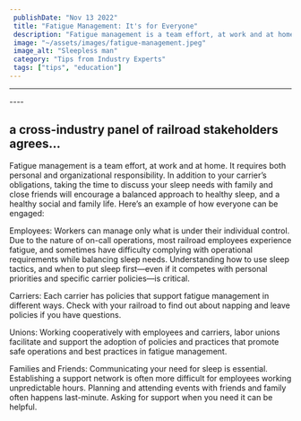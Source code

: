 ```yaml
---
 publishDate: "Nov 13 2022"
 title: "Fatigue Management: It's for Everyone"
 description: "Fatigue management is a team effort, at work and at home. It requires both personal and organizational responsibility."
 image: "~/assets/images/fatigue-management.jpeg"
 image_alt: "Sleepless man"
 category: "Tips from Industry Experts"
 tags: ["tips", "education"]
---
```


----

<YouTube embed_url="https://player.vimeo.com/video/794546413?h=389a6e225f" title="Awake & Safe: Railroaders Talk" duration="6:03" description="Experienced locomotive engineers tell how they manage their work schedules, organize their sleep, and balance work and family life." />
----

## a cross-industry panel of railroad stakeholders agrees... ##

Fatigue management is a team effort, at work and at home. It requires both personal and organizational responsibility. In addition to your carrier’s obligations, taking the time to discuss your sleep needs with family and close friends will encourage a balanced approach to healthy sleep, and a healthy social and family life. Here’s an example of how everyone can be engaged:

Employees: Workers can manage only what is under their individual control. Due to the nature of on-call operations, most railroad employees experience fatigue, and sometimes have difficulty complying with operational requirements while balancing sleep needs. Understanding how to use sleep tactics, and when to put sleep first—even if it competes with personal priorities and specific carrier policies—is critical.

Carriers: Each carrier has policies that support fatigue management in different ways. Check with your railroad to find out about napping and leave policies if you have questions.

Unions: Working cooperatively with employees and carriers, labor unions facilitate and support the adoption of policies and practices that promote safe operations and best practices in fatigue management.

Families and Friends: Communicating your need for sleep is essential. Establishing a support network is often more difficult for employees working unpredictable hours. Planning and attending events with friends and family often happens last-minute. Asking for support when you need it can be helpful.

